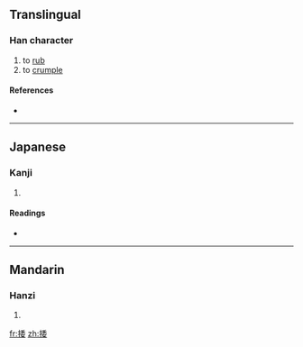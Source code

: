 ==Translingual==

===Han character===
{{Han char|rn=64|rad=手|as=08|sn=11|four=5204<sub>4</sub>|canj=手竹木女 (QHDV)}}

# to [[rub]]
# to [[crumple]]

====References====
* {{Han ref|kx=0435.310|dkj=12223|dj=0785.130|hdz=31898.030|uh=637C|ud=25468|bh=D57B|bd=54651}}

----

==Japanese==

===Kanji===
{{ja-kanji|grade=|rs=手08}}

# {{defn|Japanese|sort=手08}}

====Readings====
* {{ja-readings|on=[[だ]] (da), [[な]] (na), [[だい]] (dai), [[ない]] (nai)|kun=[[おす]] (osu)}}

----

==Mandarin==

===Hanzi===
{{cmn-hanzi|pin=[[nuó]] ([[nuo2]]), [[ruó]] ([[ruo2]])|wg=no<sup>2</sup>, jo<sup>2</sup>}}

# {{defn|Mandarin|sort=手08}}

[[fr:捼]]
[[zh:捼]]